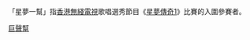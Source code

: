 {{Catnav|頁面分類|人物|各職業人物|歌手|各國歌手|香港歌手|香港演唱團體}}

「星夢一幫」指[[香港|香港]][[無綫電視|無綫電視]]歌唱選秀節目《[[星夢傳奇|星夢傳奇1]]》比賽的入圍參賽者。

[[Category:巨聲幫|]]